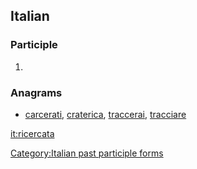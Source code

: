 ==Italian==

===Participle===
{{head|it|past participle form}}

# {{feminine singular of|ricercato|lang=it}}

===Anagrams===
* [[carcerati#Italian|carcerati]], [[craterica#Italian|craterica]], [[traccerai#Italian|traccerai]], [[tracciare#Italian|tracciare]]
[[Category:Italian past participle forms]]

[[it:ricercata]]